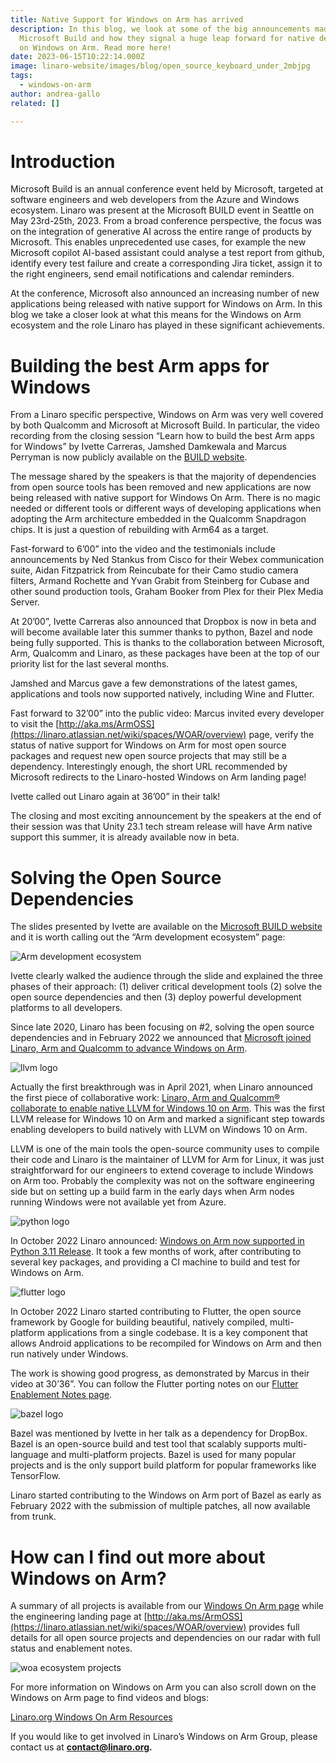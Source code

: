 ```yaml
---
title: Native Support for Windows on Arm has arrived
description: In this blog, we look at some of the big announcements made at
  Microsoft Build and how they signal a huge leap forward for native development
  on Windows on Arm. Read more here!
date: 2023-06-15T10:22:14.000Z
image: linaro-website/images/blog/open_source_keyboard_under_2mbjpg
tags:
  - windows-on-arm
author: andrea-gallo
related: []

---
```


# Introduction

Microsoft Build is an annual conference event held by Microsoft, targeted at software engineers and web developers from the Azure and Windows ecosystem. Linaro was present at the Microsoft BUILD event in Seattle on May 23rd-25th, 2023. From a broad conference perspective, the focus was on the integration of generative AI across the entire range of products by Microsoft. This enables unprecedented use cases, for example the new Microsoft copilot AI-based assistant could analyse a test report from github, identify every test failure and create a corresponding Jira ticket, assign it to the right engineers, send email notifications and calendar reminders.

At the conference, Microsoft also announced an increasing number of new applications being released with native support for Windows on Arm. In this blog we take a closer look at what this means for the Windows on Arm ecosystem and the role Linaro has played in these significant achievements.

# Building the best Arm apps for Windows

From a Linaro specific perspective, Windows on Arm was very well covered by both Qualcomm and Microsoft at Microsoft Build. In particular, the video recording from the closing session “Learn how to build the best Arm apps for Windows” by Ivette Carreras, Jamshed Damkewala and Marcus Perryman is now publicly available on the [BUILD website](https://build.microsoft.com/en-US/sessions/4c00afb9-e345-489c-bf7f-bfd6ecfde455).

The message shared by the speakers is that the majority of dependencies from open source tools has been removed and new applications are now being released with native support for Windows On Arm. There is no magic needed or different tools or different ways of developing applications when adopting the Arm architecture embedded in the Qualcomm Snapdragon chips. It is just a question of rebuilding with Arm64 as a target.

Fast-forward to 6’00” into the video and the testimonials include announcements by Ned Stankus from Cisco for their Webex communication suite, Aidan Fitzpatrick from Reincubate for their Camo studio camera filters, Armand Rochette and Yvan Grabit from Steinberg for Cubase and other sound production tools, Graham Booker from Plex for their Plex Media Server.

At 20’00”, Ivette Carreras also announced that Dropbox is now in beta and will become available later this summer thanks to python, Bazel and node being fully supported. This is thanks to the collaboration between Microsoft, Arm, Qualcomm and Linaro, as these packages have been at the top of our priority list for the last several months.

Jamshed and Marcus gave a few demonstrations of the latest games, applications and tools now supported natively, including Wine and Flutter.

Fast forward to 32’00” into the public video: Marcus invited every developer to visit the [http://aka.ms/ArmOSS](https://linaro.atlassian.net/wiki/spaces/WOAR/overview) page, verify the status of native support for Windows on Arm for most open source packages and request new open source projects that may still be a dependency. Interestingly enough, the short URL recommended by Microsoft redirects to the Linaro-hosted Windows on Arm landing page!

Ivette called out Linaro again at 36’00” in their talk!

The closing and most exciting announcement by the speakers at the end of their session was that Unity 23.1 tech stream release will have Arm native support this summer, it is already available now in beta.

# Solving the Open Source Dependencies

The slides presented by Ivette are available on the [Microsoft BUILD website](https://www.google.com/url?q=https://medius.microsoft.com/video/asset/PPT/ab47e3cf-274e-421d-82d2-8b39fa1fde60\&sa=D\&source=docs\&ust=1686835756549661\&usg=AOvVaw1l7-JRjEK2wP1C98CCFgGR) and it is worth calling out the “Arm development ecosystem” page:

![Arm development ecosystem](/linaro-website/images/blog/arm-development-ecosystem)

Ivette clearly walked the audience through the slide and explained the three phases of their approach: (1) deliver critical development tools (2) solve the open source dependencies and then (3) deploy powerful development platforms to all developers.

Since late 2020, Linaro has been focusing on #2, solving the open source dependencies and in February 2022 we announced that [Microsoft joined Linaro, Arm and Qualcomm to advance Windows on Arm](https://www.linaro.org/news/microsoft-joins-linaro-arm-and-qualcomm-technologies-to-advance-windows-on-arm/).

![llvm logo](/linaro-website/images/blog/llvm-release-heading-woa)

Actually the first breakthrough was in April 2021, when Linaro announced the first piece of collaborative work: [Linaro, Arm and Qualcomm® collaborate to enable native LLVM for Windows 10 on Arm](https://www.linaro.org/news/linaro-arm-and-qualcomm-collaborate-to-enable-native-llvm-for-windows-10-on-arm/). This was the first LLVM release for Windows 10 on Arm and marked a significant step towards enabling developers to build natively with LLVM on Windows 10 on Arm.

LLVM is one of the main tools the open-source community uses to compile their code and Linaro is the maintainer of LLVM for Arm for Linux, it was just straightforward for our engineers to extend coverage to include Windows on Arm too. Probably the complexity was not on the software engineering side but on setting up a build farm in the early days when Arm nodes running Windows were not available yet from Azure.

![python logo](/linaro-website/images/blog/python-heading-woa)

In October 2022 Linaro announced: [Windows on Arm now supported in Python 3.11 Release](https://www.linaro.org/blog/windows-on-arm-now-supported-in-python-3-11-release/). It took a few months of work, after contributing to several key packages, and providing a CI machine to build and test for Windows on Arm.

![flutter logo](/linaro-website/images/blog/flutter-heading-woa)

In October 2022 Linaro started contributing to Flutter, the open source framework by Google for building beautiful, natively compiled, multi-platform applications from a single codebase. It is a key component that allows Android applications to be recompiled for Windows on Arm and then run natively under Windows.

The work is showing good progress, as demonstrated by Marcus in their video at 30’36”. You can follow the Flutter porting notes on our [Flutter Enablement Notes page](https://linaro.atlassian.net/wiki/spaces/WOAR/pages/28745138193/Dart+Flutter).

![bazel logo](/linaro-website/images/blog/bazel-heading-woa)

Bazel was mentioned by Ivette in her talk as a dependency for DropBox. Bazel is an open-source build and test tool that scalably supports multi-language and multi-platform projects. Bazel is used for many popular projects and is the only support build platform for popular frameworks like TensorFlow.

Linaro started contributing to the Windows on Arm port of Bazel as early as February 2022 with the submission of multiple patches, all now available from trunk.

# How can I find out more about Windows on Arm?

A summary of all projects is available from our [Windows On Arm page](https://www.linaro.org/windows-on-arm/) while the engineering landing page at [http://aka.ms/ArmOSS](https://linaro.atlassian.net/wiki/spaces/WOAR/overview) provides full details for all open source projects and dependencies on our radar with full status and enablement notes.

![woa ecosystem projects](/linaro-website/images/blog/woa-ecosystem-projects)

For more information on Windows on Arm you can also scroll down on the Windows on Arm page to find videos and blogs:

[Linaro.org Windows On Arm Resources](https://www.linaro.org/windows-on-arm/)

If you would like to get involved in Linaro’s Windows on Arm Group, please contact us at **contact@linaro.org.**
